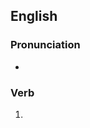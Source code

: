 ==English==

===Pronunciation===
* {{homophones|en|withering}}

===Verb===
{{head|en|verb form}}

# {{present participle of|en|whither|nocat=1}}